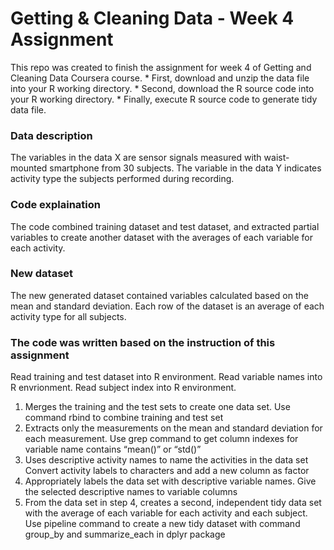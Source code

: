 # Getting & Cleaning Data - Week 4 Assignment 

This repo was created to finish the assignment for week 4 of Getting and Cleaning Data Coursera course.
* First, download and unzip the data file into your R working directory.
* Second, download the R source code into your R working directory.
* Finally, execute R source code to generate tidy data file.

### Data description
The variables in the data X are sensor signals measured with waist-mounted smartphone from 30 subjects. The variable in the data Y indicates activity type the subjects performed during recording.

### Code explaination
The code combined training dataset and test dataset,  and extracted partial variables to create another dataset with the averages of each variable for each activity.

### New dataset
The new generated dataset contained variables calculated based on the mean and standard deviation. Each row of the dataset is an average of each activity type for all subjects.

### The code was written based on the instruction of this assignment
Read training and test dataset into R environment.
Read variable names into R envrionment.
Read subject index into R environment.

1. Merges the training and the test sets to create one data set.
Use command rbind to combine training and test set
2. Extracts only the measurements on the mean and standard deviation for each measurement.
Use grep command to get column indexes for variable name contains "mean()" or "std()"
3. Uses descriptive activity names to name the activities in the data set
Convert activity labels to characters and add a new column as factor
4. Appropriately labels the data set with descriptive variable names.
Give the selected descriptive names to variable columns
5. From the data set in step 4, creates a second, independent tidy data set with the average of each variable for each activity and each subject.
Use pipeline command to create a new tidy dataset with command group_by and summarize_each in dplyr package